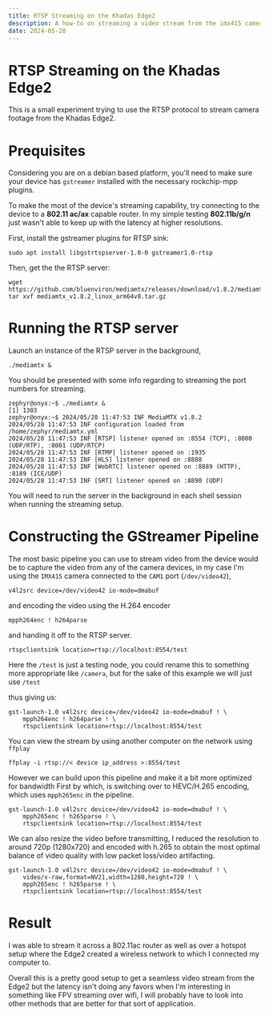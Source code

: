 ```yaml
---
title: RTSP Streaming on the Khadas Edge2
description: A how-to on streaming a video stream from the imx415 camera over rtsp protocol
date: 2024-05-28
---
```



# RTSP Streaming on the Khadas Edge2

This is a small experiment trying to use the RTSP protocol
to stream camera footage from the Khadas Edge2.

# Prequisites

Considering you are on a debian based platform, you'll need to make sure your device has `gstreamer` 
installed with the necessary rockchip-mpp plugins.

To make the most of the device's streaming capability, try connecting to the device to a **802.11 ac/ax** capable router.
In my simple testing **802.11b/g/n** just wasn't able to keep up with the latency at higher resolutions.

First, install the gstreamer plugins for RTSP sink:
```shell copy
sudo apt install libgstrtspserver-1.0-0 gstreamer1.0-rtsp
```

Then, get the the RTSP server:
```shell copy
wget https://github.com/bluenviron/mediamtx/releases/download/v1.8.2/mediamtx_v1.8.2_linux_arm64v8.tar.gz
tar xvf mediamtx_v1.8.2_linux_arm64v8.tar.gz
```

# Running the RTSP server
Launch an instance of the RTSP server in the background,
```shell copy
./mediamtx & 
```

You should be presented with some info regarding to streaming the port numbers for streaming.
```shell
zephyr@onyx:~$ ./mediamtx &
[1] 1303
zephyr@onyx:~$ 2024/05/28 11:47:53 INF MediaMTX v1.8.2
2024/05/28 11:47:53 INF configuration loaded from /home/zephyr/mediamtx.yml
2024/05/28 11:47:53 INF [RTSP] listener opened on :8554 (TCP), :8000 (UDP/RTP), :8001 (UDP/RTCP)
2024/05/28 11:47:53 INF [RTMP] listener opened on :1935
2024/05/28 11:47:53 INF [HLS] listener opened on :8888
2024/05/28 11:47:53 INF [WebRTC] listener opened on :8889 (HTTP), :8189 (ICE/UDP)
2024/05/28 11:47:53 INF [SRT] listener opened on :8890 (UDP)
```

<Callout type="info">
You will need to run the server in the background in each shell session when running the streaming setup.
</Callout>

# Constructing the GStreamer Pipeline

The most basic pipeline you can use to stream video from the device would be to capture the video
from any of the camera devices, in my case I'm using the `IMX415` camera
connected to the `CAM1` port (`/dev/video42`), 
```shell
v4l2src device=/dev/video42 io-mode=dmabuf
```

and encoding the video using the H.264 encoder 
```shell
mpph264enc ! h264parse
```

and handing it off to the RTSP server.
```shell 
rtspclientsink location=rtsp://localhost:8554/test
```

Here the `/test` is just a testing node, you could rename this to something more appropriate like `/camera`,
but for the sake of this example we will just use `/test`

thus giving us:
```shell copy
gst-launch-1.0 v4l2src device=/dev/video42 io-mode=dmabuf ! \
    mpph264enc ! h264parse ! \
    rtspclientsink location=rtsp://localhost:8554/test
```

You can view the stream by using another computer on the network using `ffplay`

```shell copy
ffplay -i rtsp://< device ip_address >:8554/test
```

However we can build upon this pipeline and make it a bit more optimized for bandwidth 
First by which, is switching over to HEVC/H.265 encoding, which uses `mpph265enc` in the pipeline.

```shell copy
gst-launch-1.0 v4l2src device=/dev/video42 io-mode=dmabuf ! \
    mpph265enc ! h265parse ! \
    rtspclientsink location=rtsp://localhost:8554/test
```

We can also resize the video before transmitting, I reduced the resolution to around 720p (1280x720)
and encoded with h.265 to obtain the most optimal balance of video quality with low packet loss/video artifacting.

```shell copy
gst-launch-1.0 v4l2src device=/dev/video42 io-mode=dmabuf ! \
    video/x-raw,format=NV21,width=1280,height=720 ! \
    mpph265enc ! h265parse ! \
    rtspclientsink location=rtsp://localhost:8554/test
```

# Result

I was able to stream it across a 802.11ac router as well as over a hotspot setup 
where the Edge2 created a wireless network to which I connected my computer to.

Overall this is a pretty good setup to get a seamless video stream from the Edge2 but the latency
isn't doing any favors when I'm interesting in something like FPV streaming over wifi, I will probably
have to look into other methods that are better for that sort of application.

